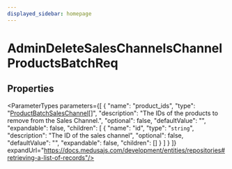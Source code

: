 ```yaml
---
displayed_sidebar: homepage
---
```



# AdminDeleteSalesChannelsChannelProductsBatchReq

## Properties

<ParameterTypes parameters={[
  {
    "name": "product_ids",
    "type": "[ProductBatchSalesChannel](medusa.ProductBatchSalesChannel.mdx)[]",
    "description": "The IDs of the products to remove from the Sales Channel.",
    "optional": false,
    "defaultValue": "",
    "expandable": false,
    "children": [
      {
        "name": "id",
        "type": "`string`",
        "description": "The ID of the sales channel",
        "optional": false,
        "defaultValue": "",
        "expandable": false,
        "children": []
      }
    ]
  }
]} expandUrl="https://docs.medusajs.com/development/entities/repositories#retrieving-a-list-of-records"/>
